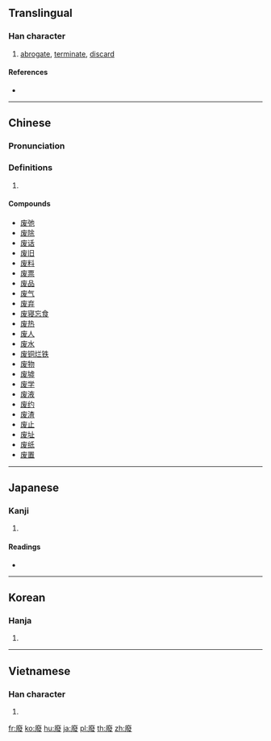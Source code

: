 {{also|废|廃}}
==Translingual==

===Han character===
{{Han char|rn=53|rad=广|as=12|sn=15|four=00247|canj=INOE|ids=⿸广發}}

# [[abrogate]], [[terminate]], [[discard]]

====References====
* {{Han ref|kx=0351.020|dkj=09492|dj=0662.050|hdz=20903.100|uh=5EE2|ud=24290|bh=BC6F|bd=48239}}

----

==Chinese==
{{zh-forms|s=废}}

===Pronunciation===
{{zh-pron
|m=fèi
|c=fai3
|h=pfs=fi
|md=
|mn=hòe/hùi
|w=
|mc=y
|oc=y
|cat=
}}

===Definitions===
{{zh-hanzi}}

# {{rfdef|lang=zh}}

====Compounds====
* [[废弛]]
* [[废除]]
* [[废话]]
* [[废旧]]
* [[废料]]
* [[废票]]
* [[废品]]
* [[废气]]
* [[废弃]]
* [[废寝忘食]]
* [[废热]]
* [[废人]]
* [[废水]]
* [[废铜烂铁]]
* [[废物]]
* [[废墟]]
* [[废学]]
* [[废液]]
* [[废约]]
* [[废渣]]
* [[废止]]
* [[废址]]
* [[废纸]]
* [[废置]]

----

==Japanese==

===Kanji===
{{ja-kanji|grade=|rs=广12}}

# {{defn|lang=ja|sort=广12}}

====Readings====
* {{ja-readings|on=[[はい]] (hai)|kun=[[すたれる]] (sutareru), [[ふす]] (fusu), [[おちる]] (ochiru)}}

----

==Korean==

===Hanja===
{{ko-hanja|hangeul=폐|rv=pye|mr=p'ye}}

# {{defn|lang=ko|sort=广12}}

----

==Vietnamese==

===Han character===
{{vi-hantu|[[phế]]|rs=广12}}

# {{defn|lang=vi|sort=广12}}

[[fr:廢]]
[[ko:廢]]
[[hu:廢]]
[[ja:廢]]
[[pl:廢]]
[[th:廢]]
[[zh:廢]]